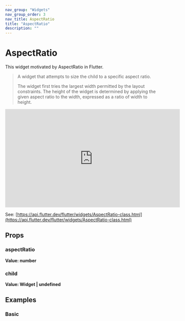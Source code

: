 ```yaml
---
nav_group: "Widgets"
nav_group_order: 3
nav_title: AspectRatio
title: "AspectRatio"
description: ""
---
```


# AspectRatio

This widget motivated by AspectRatio in Flutter.

> A widget that attempts to size the child to a specific aspect ratio.
>
> The widget first tries the largest width permitted by the layout constraints. The height of the widget is determined by applying the given aspect ratio to the width, expressed as a ratio of width to height.

<iframe
  width="560"
  height="315"
  src="https://www.youtube.com/embed/XcnP3_mO_Ms"
  title="YouTube video player"
  frameborder="0"
  allow="accelerometer; autoplay; clipboard-write; encrypted-media; gyroscope; picture-in-picture; web-share"
  allowfullscreen
></iframe>

See: [https://api.flutter.dev/flutter/widgets/AspectRatio-class.html](https://api.flutter.dev/flutter/widgets/AspectRatio-class.html)

## Props

### aspectRatio

**Value: number**

### child

**Value: Widget | undefined**

## Examples

### Basic

